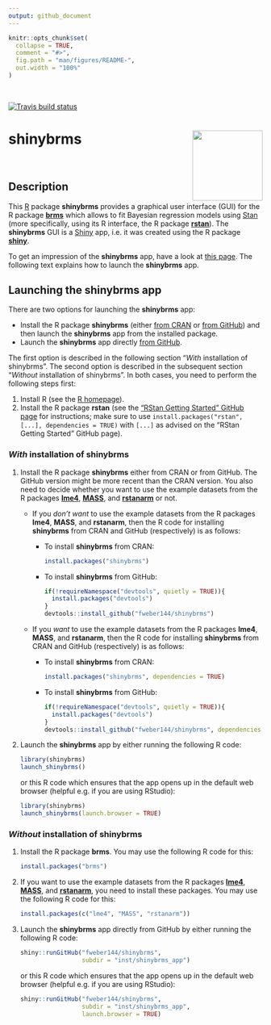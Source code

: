 ```yaml
---
output: github_document
---
```


```r
knitr::opts_chunk$set(
  collapse = TRUE,
  comment = "#>",
  fig.path = "man/figures/README-",
  out.width = "100%"
)
```

<br>

<!-- badges: start -->
  [![Travis build status](https://travis-ci.org/fweber144/shinybrms.svg?branch=master)](https://travis-ci.org/fweber144/shinybrms)
<!-- badges: end -->

# shinybrms <img src='man/figures/logo.svg' align="right" height="139" />

<br>

## Description

This [R](https://www.R-project.org/) package **shinybrms** provides a graphical user interface (GUI) for the R package [**brms**](https://CRAN.R-project.org/package=brms) which allows to fit Bayesian regression models using [Stan](https://mc-stan.org/) (more specifically, using its R interface, the R package [**rstan**](https://CRAN.R-project.org/package=rstan)). The **shinybrms** GUI is a [Shiny](https://shiny.rstudio.com/) app, i.e. it was created using the R package [**shiny**](https://CRAN.R-project.org/package=shiny).

To get an impression of the **shinybrms** app, have a look at [this page](https://fweber144.github.io/shinybrms/articles/shinybrms.html). The following text explains how to launch the **shinybrms** app.

## Launching the shinybrms app

There are two options for launching the **shinybrms** app:

* Install the R package **shinybrms** (either [from CRAN](https://CRAN.R-project.org/package=shinybrms) or [from GitHub](https://github.com/fweber144/shinybrms)) and then launch the **shinybrms** app from the installed package.
* Launch the **shinybrms** app directly [from GitHub](https://github.com/fweber144/shinybrms/tree/master/inst/shinybrms_app).

The first option is described in the following section "*With* installation of shinybrms". The second option is described in the subsequent section "*Without* installation of shinybrms". In both cases, you need to perform the following steps first:

1. Install R (see the [R homepage](https://www.R-project.org/)).
2. Install the R package **rstan** (see the ["RStan Getting Started" GitHub page](https://github.com/stan-dev/rstan/wiki/RStan-Getting-Started) for instructions; make sure to use `install.packages("rstan", [...], dependencies = TRUE)` with `[...]` as advised on the "RStan Getting Started" GitHub page).

### *With* installation of shinybrms

1. Install the R package **shinybrms** either from CRAN or from GitHub. The GitHub version might be more recent than the CRAN version. You also need to decide whether you want to use the example datasets from the R packages [**lme4**](https://CRAN.R-project.org/package=lme4), [**MASS**](https://CRAN.R-project.org/package=MASS), and [**rstanarm**](https://CRAN.R-project.org/package=rstanarm) or not.
    + If you *don't want* to use the example datasets from the R packages **lme4**, **MASS**, and **rstanarm**, then the R code for installing **shinybrms** from CRAN and GitHub (respectively) is as follows:
      * To install **shinybrms** from CRAN:
        ```r
        install.packages("shinybrms")
        ```
      * To install **shinybrms** from GitHub:
        ```r
        if(!requireNamespace("devtools", quietly = TRUE)){
          install.packages("devtools")
        }
        devtools::install_github("fweber144/shinybrms")
        ```
    + If you *want* to use the example datasets from the R packages **lme4**, **MASS**, and **rstanarm**, then the R code for installing **shinybrms** from CRAN and GitHub (respectively) is as follows:
      * To install **shinybrms** from CRAN:
        ```r
        install.packages("shinybrms", dependencies = TRUE)
        ```
      * To install **shinybrms** from GitHub:
        ```r
        if(!requireNamespace("devtools", quietly = TRUE)){
          install.packages("devtools")
        }
        devtools::install_github("fweber144/shinybrms", dependencies = TRUE)
        ```
1. Launch the **shinybrms** app by either running the following R code:
   ```r
   library(shinybrms)
   launch_shinybrms()
   ```
   or this R code which ensures that the app opens up in the default web browser (helpful e.g. if you are using RStudio):
   ```r
   library(shinybrms)
   launch_shinybrms(launch.browser = TRUE)
   ```

### *Without* installation of shinybrms

1. Install the R package **brms**. You may use the following R code for this:
   ```r
   install.packages("brms")
   ```
1. If you want to use the example datasets from the R packages [**lme4**](https://CRAN.R-project.org/package=lme4), [**MASS**](https://CRAN.R-project.org/package=MASS), and [**rstanarm**](https://CRAN.R-project.org/package=rstanarm), you need to install these packages. You may use the following R code for this:
   ```r
   install.packages(c("lme4", "MASS", "rstanarm"))
   ```
1. Launch the **shinybrms** app directly from GitHub by either running the following R code:
   ```r
   shiny::runGitHub("fweber144/shinybrms",
                    subdir = "inst/shinybrms_app")
   ```
   or this R code which ensures that the app opens up in the default web browser (helpful e.g. if you are using RStudio):
   ```r
   shiny::runGitHub("fweber144/shinybrms",
                    subdir = "inst/shinybrms_app",
                    launch.browser = TRUE)
   ```
